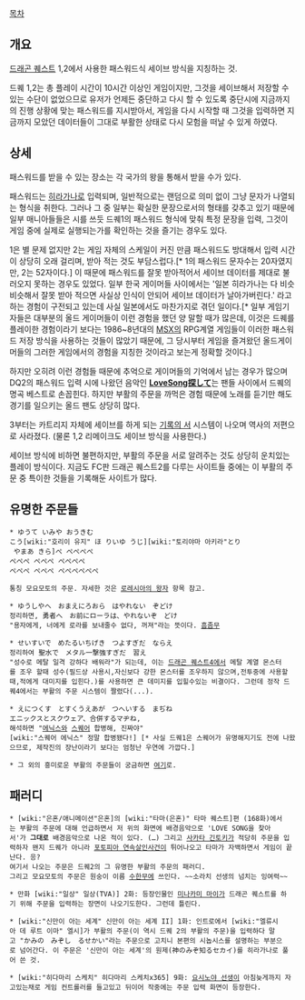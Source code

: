 [[목차]]

== 개요 ==
[[드래곤 퀘스트]] 1,2에서 사용한 패스워드식 세이브 방식을 지칭하는 것.

드퀘 1,2는 총 플레이 시간이 10시간 이상인 게임이지만, 그것을 세이브해서 저장할 수 있는 수단이 없었으므로 유저가 언제든 중단하고 다시 할 수 있도록 중단시에 지금까지의 진행 상황에 맞는 패스워드를 지시받아서, 게임을 다시 시작할 때 그것을 입력하면 지금까지 모았던 데이터들이 그대로 부활한 상태로 다시 모험을 떠날 수 있게 하였다.


== 상세 ==
패스워드를 받을 수 있는 장소는 각 국가의 왕을 통해서 받을 수가 있다.

패스워드는 [[히라가나]]로 입력되며, 일반적으로는 랜덤으로 의미 없이 그냥 문자가 나열되는 형식을 취한다. 그러나 그 중 일부는 확실한 문장으로서의 형태를 갖추고 있기 때문에 일부 매니아들들은 시를 쓰듯 드퀘1의 패스워드 형식에 맞춰 특정 문장을 입력, 그것이 게임 중에 실제로 실행되는가를 확인하는 것을 즐기는 경우도 있다.

1은 별 문제 없지만 2는 게임 자체의 스케일이 커진 만큼 패스워드도 방대해서 입력 시간이 상당히 오래 걸리며, 받아 적는 것도 부담스럽다.[* 1의 패스워드 문자수는 20자였지만, 2는 52자이다.] 이 때문에 패스워드를 잘못 받아적어서 세이브 데이터를 제대로 불러오지 못하는 경우도 있었다. 일부 한국 게이머들 사이에서는 '일본 히라가나는 다 비슷비슷해서 잘못 받아 적으면 사실상 인식이 안되어 세이브 데이터가 날아가버린다.' 라고 하는 경험이 구전되고 있는데 사실 일본에서도 마찬가지로 겪던 일이다.[* 일부 게임기자들은 대부분의 올드 게이머들이 이런 경험을 했던 양 말할 때가 많은데, 이것은 드퀘를 플레이한 경험이라기 보다는 1986~8년대의 [[MSX]]의 RPG계열 게임들이 이러한 패스워드 저장 방식을 사용하는 것들이 많았기 때문에, 그 당시부터 게임을 즐겨왔던 올드게이머들의 그러한 게임에서의 경험을 지칭한 것이라고 보는게 정확할 것이다.]

하지만 오히려 이런 경험들 때문에 추억으로 게이머들의 기억에서 남는 경우가 많으며 DQ2의 패스워드 입력 시에 나왔던 음악인 '''[[LoveSong探して]]'''는 팬들 사이에서 드퀘의 명곡 베스트로 손꼽힌다. 하지만 부활의 주문을 까먹은 경험 때문에 노래를 듣기만 해도 경기를 일으키는 올드 팬도 상당히 많다.

3부터는 카트리지 자체에 세이브를 하게 되는 [[기록의 서]] 시스템이 나오며 역사의 저편으로 사라졌다. (물론 1,2 리메이크도 세이브 방식을 사용한다.)

세이브 방식에 비하면 불편하지만, 부활의 주문을 서로 알려주는 것도 상당히 운치있는 플레이 방식이다. 지금도 FC판 드래곤 퀘스트2를 다루는 사이트들 중에는 이 부활의 주문 중 특이한 것들을 기록해둔 사이트가 많다.


== 유명한 주문들 ==
 * ゆうて いみや おうきむ 
 こう[wiki:"호리이 유지" ほ りいゆ うじ][wiki:"토리야마 아키라"とり<br> やまあ きら]ぺ ぺぺぺぺ 
 ぺぺぺ ぺぺぺ ぺぺぺぺ 
 ぺぺぺ ぺぺぺ ぺぺぺぺぺぺ 

 통칭 모요모토의 주문. 자세한 것은 [[로레시아의 왕자]] 항목 참고.

 * ゆうしやへ　おまえにろおら　はやれない　ぞどけ
 정리하면, 勇者へ　お前にローラは、やれないぞ　どけ
 "용자에게, 너에게 로라를 보내줄수 없다, 꺼져"라는 뜻이다. [[흠좀무]]

 * せいすいで　めたるいちげき　つよすぎだ　ならえ
 정리하여 聖水で　メタル一撃強すぎだ　習え
 "성수로 메탈 일격 강하다 배워라"가 되는데, 이는 [[드래곤 퀘스트4]]에서 메탈 계열 몬스터를 조우 할때 성수(필드상 사용시,자신보다 강한 몬스터를 조우하지 않으며,전투중에 사용할때,적에게 대미지를 입힌다.)를 사용하면 큰 데미지를 입힐수있는 비결이다. 그런데 정작 드퀘4에서는 부활의 주문 시스템이 짤렸다(...). 

 * えにつくす　とすくうえあが　つへいする　まぢね
 エニックスとスクウェア、合併するマヂね,
 해석하면 "[[에닉스]]와 [[스퀘어]] 합병해, 진짜야"
 [wiki:"스퀘어 에닉스" 정말 합병됐다!] [* 사실 드퀘1은 스퀘어가 유명해지기도 전에 나왔으므로, 제작진의 장난이라기 보다는 엄청난 우연에 가깝다.]

 * 그 외의 흥미로운 부활의 주문들이 궁금하면 [http://www.imasy.or.jp/~yotti/dqoddpswd.html 여기]로.


== 패러디 ==
 * [wiki:"은혼/애니메이션"은혼]의 [wiki:"타마(은혼)" 타마 퀘스트]편 (168화)에서는 부활의 주문에 대해 언급하면서 저 위의 화면에 배경음악으로 'LOVE SONG을 찾아서'가 '''그대로''' 배경음악으로 나온 적이 있다. (…) 그리고 [[사카타 긴토키]]가 적당히 주문을 입력하자 왠지 드퀘가 아니라 [[포토피아 연속살인사건]]이 튀어나오고 타마가 자백하면서 게임이 끝난다. 응?
 여기서 나오는 주문은 드퀘2의 그 유명한 부활의 주문의 패러디.
 그리고 모요모토의 주문은 원숭이 이름 [[수한무]]에 쓰인다. ~~소라치 선생의 넘치는 잉여력~~ 

 * 만화 [wiki:"일상" 일상(TVA)] 2화: 등장인물인 [[미나카미 마이]]가 드래곤 퀘스트를 하기 위해 주문을 입력하는 장면이 나오기도한다. 그런데 틀린다.

 * [wiki:"신만이 아는 세계" 신만이 아는 세계 II] 1화: 인트로에서 [wiki:"엘류시아 데 루트 이마" 엘시]가 부활의 주문(이 역시 드퀘 2의 부활의 주문)을 입력하다 말고 "かみの　みぞし　るせかい"라는 주문으로 고치니 본편의 시놉시스를 설명하는 부분으로 넘어간다. 이 주문은 '신만이 아는 세계'의 원제(神のみぞ知るセカイ)를 히라가나로 풀어 쓴 것.

 * [wiki:"히다마리 스케치" 히다마리 스케치x365] 9화: [[요시노야 선생]]이 아침늦게까지 자고있는채로 게임 컨트롤러를 들고있고 뒤이어 작중에는 주문 입력 화면이 등장한다.
